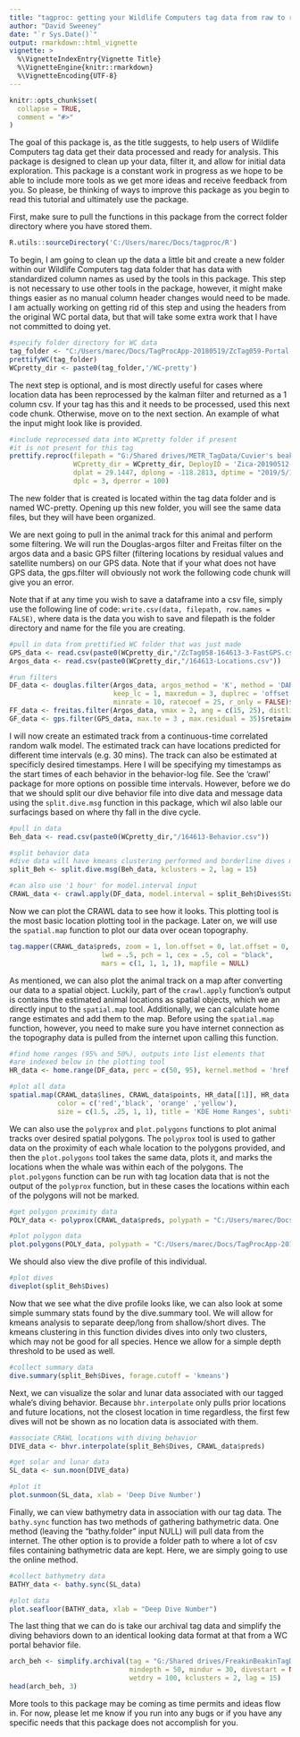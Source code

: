 ```yaml
---
title: "tagproc: getting your Wildlife Computers tag data from raw to ready"
author: "David Sweeney"
date: "`r Sys.Date()`"
output: rmarkdown::html_vignette
vignette: >
  %\VignetteIndexEntry{Vignette Title}
  %\VignetteEngine{knitr::rmarkdown}
  %\VignetteEncoding{UTF-8}
---
```


```r
knitr::opts_chunk$set(
  collapse = TRUE,
  comment = "#>"
)
```

The goal of this package is, as the title suggests, to help users of Wildlife Computers tag data get their data processed and ready for analysis. This package is designed to clean up your data, filter it, and allow for initial data exploration. This package is a constant work in progress as we hope to be able to include more tools as we get more ideas and receive feedback from you. So please, be thinking of ways to improve this package as you begin to read this tutorial and ultimately use the package.

First, make sure to pull the functions in this package from the correct folder directory where you have stored them.

```r
R.utils::sourceDirectory('C:/Users/marec/Docs/tagproc/R')
```

To begin, I am going to clean up the data a little bit and create a new folder within our Wildlife Computers tag data folder that has data with standardized column names as used by the tools in this package. This step is not necessary to use other tools in the package, however, it might make things easier as no manual column header changes would need to be made. I am actually working on getting rid of this step and using the headers from the original WC portal data, but that will take some extra work that I have not committed to doing yet.

```r
#specify folder directory for WC data
tag_folder <- "C:/Users/marec/Docs/TagProcApp-20180519/ZcTag059-Portal-Folder"
prettifyWC(tag_folder)
WCpretty_dir <- paste0(tag_folder,'/WC-pretty')
```

The next step is optional, and is most directly useful for cases where location data has been reprocessed by the kalman filter and returned as a 1 column csv. If your tag has this and it needs to be processed, used this next code chunk. Otherwise, move on to the next section. An example of what the input might look like is provided.

```r
#include reprocessed data into WCpretty folder if present
#it is not present for this tag
prettify.reproc(filepath = "G:/Shared drives/METR_TagData/Cuvier's beaked/Sat Tag- Raw/Zica-20190512-172728/NWFSCHA-236-20191120181155/172728_2019-05-12_2019-06-22.kalman.csv", 
                WCpretty_dir = WCpretty_dir, DeployID = 'Zica-20190512-172728',
                dplat = 29.1447, dplong = -118.2813, dptime = "2019/5/12 14:34:19", 
                dplc = 3, dperror = 100)
```

The new folder that is created is located within the tag data folder and is named WC-pretty. Opening up this new folder, you will see the same data files, but they will have been organized. 

We are next going to pull in the animal track for this animal and perform some filtering. We will run the Douglas-argos filter and Freitas filter on the argos data and a basic GPS filter (filtering locations by residual values and satellite numbers) on our GPS data. Note that if your what does not have GPS data, the gps.filter will obviously not work the following code chunk will give you an error.

Note that if at any time you wish to save a dataframe into a csv file, simply use the following line of code: `write.csv(data, filepath, row.names = FALSE)`, where data is the data you wish to save and filepath is the folder directory and name for the file you are creating.

```r
#pull in data from prettified WC folder that was just made
GPS_data <- read.csv(paste0(WCpretty_dir,"/ZcTag058-164613-3-FastGPS.csv"))
Argos_data <- read.csv(paste0(WCpretty_dir,"/164613-Locations.csv"))

#run filters
DF_data <- douglas.filter(Argos_data, argos_method = 'K', method = 'DAR', 
                          keep_lc = 1, maxredun = 3, duplrec = 'offset', 
                          minrate = 10, ratecoef = 25, r_only = FALSE)$retained
FF_data <- freitas.filter(Argos_data, vmax = 2, ang = c(15, 25), distlim = c(2.5, 5))$retained
GF_data <- gps.filter(GPS_data, max.te = 3 , max.residual = 35)$retained
```

I will now create an estimated track from a continuous-time correlated random walk model. The estimated track can have locations predicted for different time intervals (e.g. 30 mins). The track can also be estimated at specificly desired timestamps. Here I will be specifying my timestamps as the start times of each behavior in the behavior-log file. See the 'crawl' package for more options on possible time intervals. However, before we do that we should split our dive behavior file into dive data and message data using the `split.dive.msg` function in this package, which wil also lable our surfacings based on where thy fall in the dive cycle.

```r
#pull in data
Beh_data <- read.csv(paste0(WCpretty_dir,"/164613-Behavior.csv"))

#split behavior data
#dive data will have kmeans clustering performed and borderline dives marked
split_Beh <- split.dive.msg(Beh_data, kclusters = 2, lag = 15)

#can also use '1 hour' for model.interval input
CRAWL_data <- crawl.apply(DF_data, model.interval = split_Beh$Dives$StartTime, crs = 2230)
```

Now we can plot the CRAWL data to see how it looks. This plotting tool is the most basic location plotting tool in the package. Later on, we will use the `spatial.map` function to plot our data over ocean topography.

```r
tag.mapper(CRAWL_data$preds, zoom = 1, lon.offset = 0, lat.offset = 0,
                       lwd = .5, pch = 1, cex = .5, col = "black", 
                       mars = c(1, 1, 1, 1), mapfile = NULL)
```

As mentioned, we can also plot the animal track on a map after converting our data to a spatial object. Luckily, part of the `crawl.apply` function's output is contains the estimated animal locations as spatial objects, which we an directly input to the `spatial.map` tool. Additionally, we can calculate home range estimates and add them to the map. Before using the `spatial.map` function, however, you need to make sure you have internet connection as the topography data is pulled from the internet upon calling this function.

```r
#find home ranges (95% and 50%), outputs into list elements that 
#are indexed below in the plotting tool
HR_data <- home.range(DF_data, perc = c(50, 95), kernel.method = 'href', unout = 'km2')

#plot all data
spatial.map(CRAWL_data$lines, CRAWL_data$points, HR_data[[1]], HR_data[[2]], 
            color = c('red','black', 'orange' ,'yellow'), 
            size = c(1.5, .25, 1, 1), title = 'KDE Home Ranges', subtitle = '95% and 50%')
```

We can also use the `polyprox` and `plot.polygons` functions to plot animal tracks over desired spatial polygons. The `polyprox` tool is used to gather data on the proximity of each whale location to the polygons provided, and then the `plot.polygons` tool takes the same data, plots it, and marks the locations when the whale was within each of the polygons. The `plot.polygons` function can be run with tag location data that is not the output of the `polyprox` function, but in these cases the locations within each of the polygons will not be marked.

```r
#get polygon proximity data
POLY_data <- polyprox(CRAWL_data$preds, polypath = "C:/Users/marec/Docs/TagProcApp-20180519/20180519/Resources-Polygons")

#plot polygon data
plot.polygons(POLY_data, polypath = "C:/Users/marec/Docs/TagProcApp-20180519/20180519/Resources-Polygons")
```

We should also view the dive profile of this individual. 

```r
#plot dives
diveplot(split_Beh$Dives)
```

Now that we see what the dive profile looks like, we can also look at some simple summary stats found by the dive.summary tool. We will allow for kmeans analysis to separate deep/long from shallow/short dives. The kmeans clustering in this function divides dives into only two clusters, which may not be good for all species. Hence we allow for a simple depth threshold to be used as well.

```r
#collect summary data
dive.summary(split_Beh$Dives, forage.cutoff = 'kmeans')
```

Next, we can visualize the solar and lunar data associated with our tagged whale's diving behavior. Because `bhr.interpolate` only pulls prior locations and future locations, not the closest location in time regardless, the first few dives will not be shown as no location data is associated with them.

```r
#associate CRAWL locations with diving behavior
DIVE_data <- bhvr.interpolate(split_Beh$Dives, CRAWL_data$preds)

#get solar and lunar data
SL_data <- sun.moon(DIVE_data)

#plot it 
plot.sunmoon(SL_data, xlab = 'Deep Dive Number')
```

Finally, we can view bathymetry data in association with our tag data. The `bathy.sync` function has two methods of gathering bathymetric data. One method (leaving the "bathy.folder" input NULL) will pull data from the internet. The other option is to provide a folder path to where a lot of csv files containing bathymetric data are kept. Here, we are simply going to use the online method.

```r
#collect bathymetry data
BATHY_data <- bathy.sync(SL_data)

#plot data
plot.seafloor(BATHY_data, xlab = "Deep Dive Number")
```

The last thing that we can do is take our archival tag data and simplify the diving behaviors down to an identical looking data format at that from a WC portal behavior file.

```r
arch_beh <- simplify.archival(tag = "G:/Shared drives/FreakinBeakinTagData/Zica-20180113-173188/Zica-20180113-173188-cal.nc", 
                              mindepth = 50, mindur = 30, divestart = NULL, 
                              wetdry = 100, kclusters = 2, lag = 15)
head(arch_beh, 3)
```


More tools to this package may be coming as time permits and ideas flow in. For now, please let me know if you run into any bugs or if you have any specific needs that this package does not accomplish for you.
